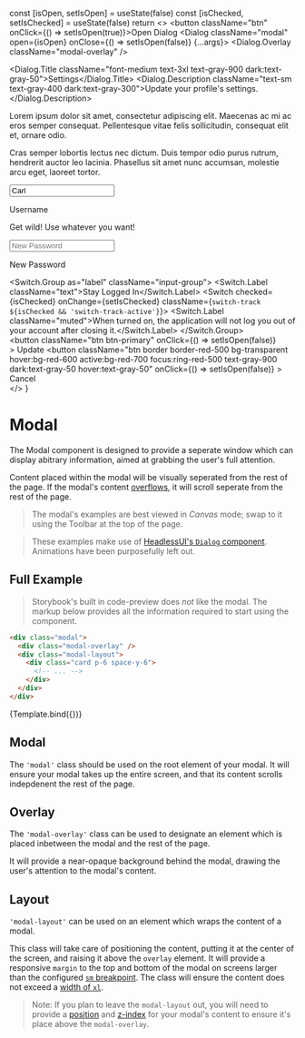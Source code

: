 
  const [isOpen, setIsOpen] = useState(false)
  const [isChecked, setIsChecked] = useState(false)
  return <>
    <button className="btn" onClick={() => setIsOpen(true)}>Open Dialog</button>
    <Dialog className="modal" open={isOpen} onClose={() => setIsOpen(false)} {...args}>
      <Dialog.Overlay className="modal-overlay" />
      <div className="modal-layout">
        <div className="card p-6 space-y-6">
          <div className="space-y-2">
            <Dialog.Title className="font-medium text-3xl text-gray-900 dark:text-gray-50">Settings</Dialog.Title>
            <Dialog.Description className="text-sm text-gray-400 dark:text-gray-300">Update your profile's settings.</Dialog.Description>
          </div>
          <p className="text">
            Lorem ipsum dolor sit amet, consectetur adipiscing elit. Maecenas ac mi ac eros semper consequat. Pellentesque vitae felis sollicitudin, consequat elit et, ornare odio.
          </p>
          <p className="text">
            Cras semper lobortis lectus nec dictum. Duis tempor odio purus rutrum, hendrerit auctor leo lacinia. Phasellus sit amet nunc accumsan, molestie arcu eget, laoreet tortor.
          </p>
          <label className="input-floating-group">
            <input className="input-floating" placeholder="Username" readOnly type="text" value="Carl" />
            <p className="input-floating-label">Username</p>
            <p className="muted">Get wild! Use whatever you want!</p>
          </label>
          <label className="input-floating-group">
            <input className="input-floating" placeholder="New Password" type="password" />
            <p className="input-floating-label">New Password</p>
          </label>
          <Switch.Group as="label" className="input-group">
            <Switch.Label className="text">Stay Logged In</Switch.Label>
            <Switch checked={isChecked} onChange={setIsChecked} className={`switch-track ${isChecked && 'switch-track-active'}`}>
              <span aria-hidden="true" className="switch-thumb" />
            </Switch>
            <Switch.Label className="muted">When turned on, the application will not log you out of your account after closing it.</Switch.Label>
          </Switch.Group>
          <div className="flex flex-row self-end space-x-4">
            <button
              className="btn btn-primary"
              onClick={() => setIsOpen(false)}  
            >
              Update
            </button>
            <button
              className="btn border border-red-500 bg-transparent hover:bg-red-600 active:bg-red-700 focus:ring-red-500 text-gray-900 dark:text-gray-50 hover:text-gray-50"
              onClick={() => setIsOpen(false)}
            >
              Cancel
            </button>
          </div>
        </div>
      </div>
    </Dialog>
  </>
}

<Meta title="Components/Modal" />

# Modal

The Modal component is designed to provide a seperate window which can display abitrary information, aimed at grabbing the user's full attention.

Content placed within the modal will be visually seperated from the rest of the page.
If the modal's content [overflows](https://developer.mozilla.org/en-US/docs/Web/CSS/overflow), it will scroll seperate from the rest of the page.

> The modal's examples are best viewed in *Canvas* mode; swap to it using the Toolbar at the top of the page.

> These examples make use of [HeadlessUI's `Dialog` component](https://headlessui.dev/react/dialog).
> Animations have been purposefully left out.

## Full Example

> Storybook's built in code-preview does *not* like the modal. The markup below provides all the information required to start using the component.

```html
<div class="modal">
  <div class="modal-overlay" />
  <div class="modal-layout">
    <div class="card p-6 space-y-6">
      <!-- ... -->
    </div>
  </div>
</div>
```

<Story name="Full Example">
  {Template.bind({})}
</Story>

## Modal

The `'modal'` class should be used on the root element of your modal. It will ensure your modal takes up the entire screen, and that its content scrolls indepdenent the rest of the page.

## Overlay

The `'modal-overlay'` class can be used to designate an element which is placed inbetween the modal and the rest of the page.

It will provide a near-opaque background behind the modal, drawing the user's attention to the modal's content.

## Layout

`'modal-layout'` can be used on an element which wraps the content of a modal.

This class will take care of positioning the content, putting it at the center of the screen, and raising it above the `overlay` element.
It will provide a responsive `margin` to the top and bottom of the modal on screens larger than the configured [`sm` breakpoint](https://tailwindcss.com/docs/breakpoints).
The class will ensure the content does not exceed a [width of `xl`](https://tailwindcss.com/docs/width).

> Note: If you plan to leave the `modal-layout` out, you will need to provide a [position](https://developer.mozilla.org/en-US/docs/Web/CSS/position) and [z-index](https://developer.mozilla.org/en-US/docs/Web/CSS/z-index) for your modal's content to ensure it's place above the `modal-overlay`.